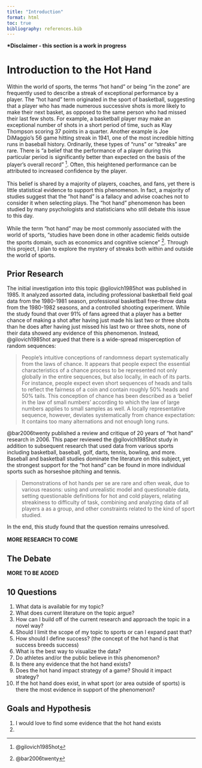```yaml
---
title: "Introduction"
format: html
toc: true
bibliography: references.bib
---
```


<b>*Disclaimer - this section is a work in progress</b>

# Introduction to the Hot Hand

Within the world of sports, the terms “hot hand” or being “in the zone” are frequently used to describe a streak of exceptional performance by a player. The “hot hand” term originated in the sport of basketball, suggesting that a player who has made numerous successive shots is more likely to make their next basket, as opposed to the same person who had missed their last few shots. For example, a basketball player may make an exceptional number of shots in a short period of time, such as Klay Thompson scoring 37 points in a quarter. Another example is Joe DiMaggio’s 56 game hitting streak in 1941, one of the most incredible hitting runs in baseball history. Ordinarily, these types of “runs” or “streaks” are rare. There is “a belief that the performance of a player during this particular period is significantly better than expected on the basis of the player’s overall record” [^1]. Often, this heightened performance can be attributed to increased confidence by the player. 
<br></br>
This belief is shared by a majority of players, coaches, and fans, yet there is little statistical evidence to support this phenomenon. In fact, a majority of studies suggest that the “hot hand” is a fallacy and advise coaches not to consider it when selecting plays. The “hot hand” phenomenon has been studied by many psychologists and statisticians who still debate this issue to this day. 
<br></br>
While the term “hot hand” may be most commonly associated with the world of sports, “studies have been done in other academic fields outside the sports domain, such as economics and cognitive science” [^2]. Through this project, I plan to explore the mystery of streaks both within and outside the world of sports.


[^1]: @gilovich1985hot

[^2]: @bar2006twenty

## Prior Research

The initial investigation into this topic @gilovich1985hot was published in 1985. It analyzed assorted data, including professional basketball field goal data from the 1980-1981 season, professional basketball free-throw data from the 1980-1982 seasons, and a controlled shooting experiment. While the study found that over 91% of fans agreed that a player has a better chance of making a shot after having just made his last two or three shots than he does after having just missed his last two or three shots, none of their data showed any evidence of this phenomenon. Instead, @gilovich1985hot argued that there is a wide-spread misperception of random sequences:

> People’s intuitive conceptions of randomness depart systematically from the laws of chance. It appears that people expect the essential characteristics of a chance process to be represented not only globally in the entire sequences, but also locally, in each of its parts. For instance, people expect even short sequences of heads and tails to reflect the fairness of a coin and contain roughly 50% heads and 50% tails. This conception of chance has been described as a ‘belief in the law of small numbers’ according to which the law of large numbers applies to small samples as well. A locally representative sequence, however, deviates systematically from chance expectation: It contains too many alternations and not enough long runs.

@bar2006twenty published a review and critique of 20 years of “hot hand” research in 2006. This paper reviewed the @gilovich1985hot study in addition to subsequent research that used data from various sports including basketball, baseball, golf, darts, tennis, bowling, and more. Baseball and basketball studies dominate the literature on this subject, yet the strongest support for the “hot hand” can be found in more individual sports such as horseshoe pitching and tennis. 

> Demonstrations of hot hands per se are rare and often weak, due to various reasons: using and unrealistic model and questionable data, setting questionable definitions for hot and cold players, relating streakiness to difficulty of task, combining and analyzing data of all players a as a group, and other constraints related to the kind of sport studied.

In the end, this study found that the question remains unresolved. 
<br></br>
<b>MORE RESEARCH TO COME</b>

## The Debate

<b>MORE TO BE ADDED</b>

## 10 Questions

1. What data is available for my topic? 
2. What does current literature on the topic argue?
3. How can I build off of the current research and approach the topic in a novel way?
4. Should I limit the scope of my topic to sports or can I expand past that? 
5. How should I define success? (the concept of the hot hand is that success breeds success)
6. What is the best way to visualize the data? 
7. Do athletes and/or the public believe in this phenomenon? 
8. Is there any evidence that the hot hand exists?
9. Does the hot hand impact strategy of a game? Should it impact strategy? 
10. If the hot hand does exist, in what sport (or area outside of sports) is there the most evidence in support of the phenomenon? 

## Goals and Hypothesis

1. I would love to find some evidence that the hot hand exists
2. 